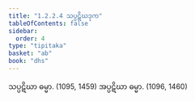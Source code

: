 ```yaml
---
title: "1.2.2.4 သပ္ပဋိဃဒုက"
tableOfContents: false
sidebar:
  order: 4
type: "tipitaka"
basket: "ab"
book: "dhs"
---
```



<DynamicBreadcrumb />

<Division number="32" book="dhs" e="ch" v="29" p="7">

<Paragraph number="88" book="dhs">
သပ္ပဋိဃာ ဓမ္မာ. (<Emphasis>1095, 1459</Emphasis>)
</Paragraph>

<Paragraph number="89" book="dhs">
အပ္ပဋိဃာ ဓမ္မာ. (<Emphasis>1096, 1460</Emphasis>)
</Paragraph>
</Division>